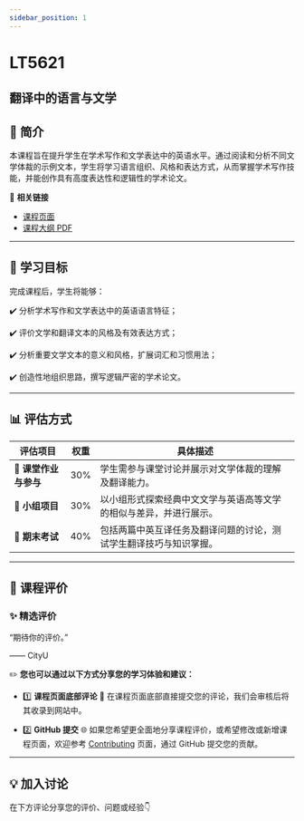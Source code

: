 ```yaml
---
sidebar_position: 1
---
```


# LT5621
## 翻译中的语言与文学

## **📘 简介**
本课程旨在提升学生在学术写作和文学表达中的英语水平。通过阅读和分析不同文学体裁的示例文本，学生将学习语言组织、风格和表达方式，从而掌握学术写作技能，并能创作具有高度表达性和逻辑性的学术论文。

🔗 **相关链接**
- [课程页面](https://www.cityu.edu.hk/catalogue/pg/202425/course/LT5621.htm)
- [课程大纲 PDF](https://www.cityu.edu.hk/catalogue/pg/202425/course/LT5621.pdf)

---

## **🎯 学习目标**

完成课程后，学生将能够：

✔️ 分析学术写作和文学表达中的英语语言特征；

✔️ 评价文学和翻译文本的风格及有效表达方式；

✔️ 分析重要文学文本的意义和风格，扩展词汇和习惯用法；

✔️ 创造性地组织思路，撰写逻辑严密的学术论文。

---

## **📊 评估方式**

| **评估项目**              | **权重** | **具体描述**                                                                                     |
|--------------------------|---------|-----------------------------------------------------------------------------------------------|
| **📖 课堂作业与参与**        | 30%     | 学生需参与课堂讨论并展示对文学体裁的理解及翻译能力。                                                 |
| **💼 小组项目**            | 30%     | 以小组形式探索经典中文文学与英语高等文学的相似与差异，并进行展示。                                         |
| **📝 期末考试**            | 40%     | 包括两篇中英互译任务及翻译问题的讨论，测试学生翻译技巧与知识掌握。                                           |

---

## **💬 课程评价**

### ✨ **精选评价**
<div className={commentStyles.commentBox}>
    <p className={commentStyles.commentText}>
        “期待你的评价。”
    </p>
    <p className={commentStyles.commentAuthor}>—— CityU</p>
</div>

✏️ **您也可以通过以下方式分享您的学习体验和建议：**

- 1️⃣ **课程页面底部评论**
💬 在课程页面底部直接提交您的评论，我们会审核后将其收录到网站中。

- 2️⃣ **GitHub 提交**
🌐 如果您希望更全面地分享课程评价，或希望修改或新增课程页面，欢迎参考 [Contributing](/contributing) 页面，通过 GitHub 提交您的贡献。

---

## **💡 加入讨论**

在下方评论分享您的评价、问题或经验👇
<Utterances />

